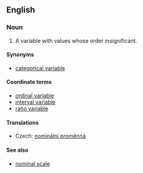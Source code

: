 ==English==
{{wikipedia}}
===Noun===
{{en-noun|sg=[[nominal]] [[variable]]}}

# {{statistics}} A variable with values whose order insignificant.
<!--{{examples-right|examples=turtle, lizard, snake, cat<br>opposite, alternate, whorled}}-->

====Synonyms====
* [[categorical variable]]

====Coordinate terms====
* [[ordinal variable]]
* [[interval variable]]
* [[ratio variable]]

====Translations====
{{trans-top|nominal variable}}
* Czech: [[nominální proměnná]] {{f}}
{{trans-mid}}
{{trans-bottom}}

====See also====
* [[nominal scale]]